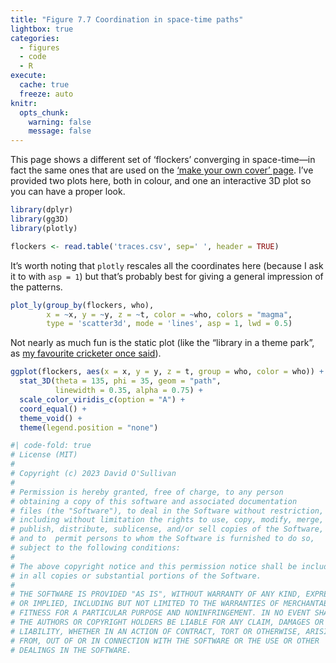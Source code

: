 ```yaml
---
title: "Figure 7.7 Coordination in space-time paths"
lightbox: true
categories: 
  - figures
  - code
  - R
execute: 
  cache: true
  freeze: auto
knitr:
  opts_chunk: 
    warning: false
    message: false
---
```


This page shows a different set of 'flockers' converging in space-time&mdash;in fact the same ones that are used on the ['make your own cover' page](../../other-stuff/about-the-cover.qmd). I've provided two plots here, both in colour, and one an interactive 3D plot so you can have a proper look.

```r
library(dplyr)
library(gg3D)
library(plotly)

flockers <- read.table('traces.csv', sep=' ', header = TRUE)
```

It's worth noting that `plotly` rescales all the coordinates here (because I ask it to with `asp = 1`) but that's probably best for giving a general impression of the patterns.

```r
plot_ly(group_by(flockers, who), 
        x = ~x, y = ~y, z = ~t, color = ~who, colors = "magma",
        type = 'scatter3d', mode = 'lines', asp = 1, lwd = 0.5)
```

Not nearly as much fun is the static plot (like the "library in a theme park", as [my favourite cricketer once said](https://www.stuff.co.nz/sport/cricket/64593956/kane-williamson-says-batting-with-brendon-mccullum-like-being-library-in-a-theme-park)).

```r
ggplot(flockers, aes(x = x, y = y, z = t, group = who, color = who)) +
  stat_3D(theta = 135, phi = 35, geom = "path",
          linewidth = 0.35, alpha = 0.75) +
  scale_color_viridis_c(option = "A") +
  coord_equal() +
  theme_void() +
  theme(legend.position = "none")
```

```r
#| code-fold: true
# License (MIT)
#
# Copyright (c) 2023 David O'Sullivan
#
# Permission is hereby granted, free of charge, to any person
# obtaining a copy of this software and associated documentation
# files (the "Software"), to deal in the Software without restriction,
# including without limitation the rights to use, copy, modify, merge,
# publish, distribute, sublicense, and/or sell copies of the Software,
# and to  permit persons to whom the Software is furnished to do so,
# subject to the following conditions:
#
# The above copyright notice and this permission notice shall be included
# in all copies or substantial portions of the Software.
#
# THE SOFTWARE IS PROVIDED "AS IS", WITHOUT WARRANTY OF ANY KIND, EXPRESS
# OR IMPLIED, INCLUDING BUT NOT LIMITED TO THE WARRANTIES OF MERCHANTABILITY,
# FITNESS FOR A PARTICULAR PURPOSE AND NONINFRINGEMENT. IN NO EVENT SHALL
# THE AUTHORS OR COPYRIGHT HOLDERS BE LIABLE FOR ANY CLAIM, DAMAGES OR OTHER
# LIABILITY, WHETHER IN AN ACTION OF CONTRACT, TORT OR OTHERWISE, ARISING
# FROM, OUT OF OR IN CONNECTION WITH THE SOFTWARE OR THE USE OR OTHER
# DEALINGS IN THE SOFTWARE.
```
